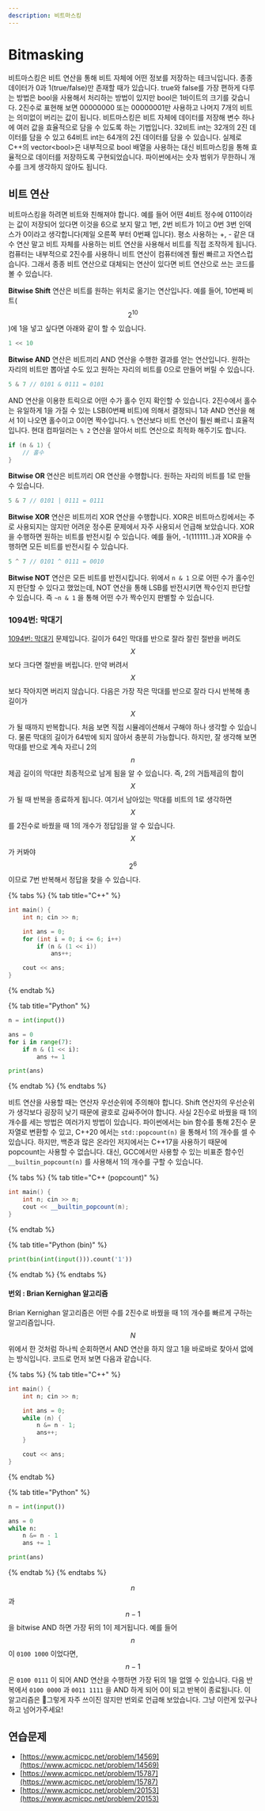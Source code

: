 ```yaml
---
description: 비트마스킹
---
```


# Bitmasking

비트마스킹은 비트 연산을 통해 비트 자체에 어떤 정보를 저장하는 테크닉입니다. 종종 데이터가 0과 1(true/false)만 존재할 때가 있습니다. true와 false를 가장 편하게 다루는 방법은 bool을 사용해서 처리하는 방법이 있지만 bool은 1바이트의 크기를 갖습니다. 2진수로 표현해 보면 00000000 또는 00000001만 사용하고 나머지 7개의 비트는 의미없이 버리는 값이 됩니다. 비트마스킹은 비트 자체에 데이터를 저장해 변수 하나에 여러 값을 효율적으로 담을 수 있도록 하는 기법입니다. 32비트 int는 32개의 2진 데이터를 담을 수 있고 64비트 int는 64개의 2진 데이터를 담을 수 있습니다. 실제로 C++의 vector\<bool>은 내부적으로 bool 배열을 사용하는 대신 비트마스킹을 통해 효율적으로 데이터를 저장하도록 구현되었습니다. 파이썬에서는 숫자 범위가 무한하니 개수를 크게 생각하지 않아도 됩니다.

## 비트 연산

비트마스킹을 하려면 비트와 친해져야 합니다. 예를 들어 어떤 4비트 정수에 0110이라는 값이 저장되어 있다면 이것을 6으로 보지 말고 1번, 2번 비트가 1이고 0번 3번 인덱스가 0이라고 생각합니다(제일 오른쪽 부터 0번째 입니다). 평소 사용하는 +, - 같은 대수 연산 말고 비트 자체를 사용하는 비트 연산을 사용해서 비트를 직접 조작하게 됩니다. 컴퓨터는 내부적으로 2진수를 사용하니 비트 연산이 컴퓨터에겐 훨씬 빠르고 자연스럽습니다. 그래서 종종 비트 연산으로 대체되는 연산이 있다면 비트 연산으로 쓰는 코드를 볼 수 있습니다.

**Bitwise Shift** 연산은 비트를 원하는 위치로 옮기는 연산입니다. 예를 들어, 10번째 비트($$2^{10}$$)에 1을 넣고 싶다면 아래와 같이 할 수 있습니다.

```cpp
1 << 10
```

**Bitwise AND** 연산은 비트끼리 AND 연산을 수행한 결과를 얻는 연산입니다. 원하는 자리의 비트만 뽑아낼 수도 있고 원하는 자리의 비트를 0으로 만들어 버릴 수 있습니다.

```cpp
5 & 7 // 0101 & 0111 = 0101
```

AND 연산을 이용한 트릭으로 어떤 수가 홀수 인지 확인할 수 있습니다. 2진수에서 홀수는 유일하게 1을 가질 수 있는 LSB(0번째 비트)에 의해서 결정되니 1과 AND 연산을 해서 1이 나오면 홀수이고 0이면 짝수입니다. `%` 연산보다 비트 연산이 훨씬 빠르니 효율적입니다. 현대 컴파일러는 `% 2` 연산을 알아서 비트 연산으로 최적화 해주기도 합니다.

```cpp
if (n & 1) {
    // 홀수
}
```

**Bitwise OR** 연산은 비트끼리 OR 연산을 수행합니다. 원하는 자리의 비트를 1로 만들 수 있습니다.

```cpp
5 & 7 // 0101 | 0111 = 0111
```

**Bitwise XOR** 연산은 비트끼리 XOR 연산을 수행합니다. XOR은 비트마스킹에서는 주로 사용되지는 않지만 어려운 정수론 문제에서 자주 사용되서 언급해 보았습니다. XOR을 수행하면 원하는 비트를 반전시킬 수 있습니다. 예를 들어, -1(111111..)과 XOR을 수행하면 모든 비트를 반전시킬 수 있습니다.

```cpp
5 ^ 7 // 0101 ^ 0111 = 0010
```

**Bitwise NOT** 연산은 모든 비트를 반전시킵니다. 위에서 `n & 1` 으로 어떤 수가 홀수인지 판단할 수 있다고 했었는데, NOT 연산을 통해 LSB를 반전시키면 짝수인지 판단할 수 있습니다. 즉 `~n & 1` 을 통해 어떤 수가 짝수인지 판별할 수 있습니다.

### 1094번: 막대기

[1094번: 막대기](https://www.acmicpc.net/problem/1094) 문제입니다. 길이가 64인 막대를 반으로 잘라 잘린 절반을 버려도 $$X$$보다 크다면 절반을 버립니다. 만약 버려서 $$X$$보다 작아지면 버리지 않습니다. 다음은 가장 작은 막대를 반으로 잘라 다시 반복해 총 길이가 $$X$$가 될 때까지 반복합니다. 처음 보면 직접 시뮬레이션해서 구해야 하나 생각할 수 있습니다. 물론 막대의 길이가 64밖에 되지 않아서 충분히 가능합니다. 하지만, 잘 생각해 보면 막대를 반으로 계속 자르니 2의 $$n$$제곱 길이의 막대만 최종적으로 남게 됨을 알 수 있습니다. 즉, 2의 거듭제곱의 합이 $$X$$가 될 때 반복을 종료하게 됩니다. 여기서 남아있는 막대를 비트의 1로 생각하면 $$X$$를 2진수로 바꿨을 때 1의 개수가 정답임을 알 수 있습니다. $$X$$가 커봐야 $$2^6$$이므로 7번 반복해서 정답을 찾을 수 있습니다.

{% tabs %}
{% tab title="C++" %}
```cpp
int main() {
    int n; cin >> n;

    int ans = 0;
    for (int i = 0; i <= 6; i++)
        if (n & (1 << i))
            ans++;

    cout << ans;
}
```
{% endtab %}

{% tab title="Python" %}
```python
n = int(input())

ans = 0
for i in range(7):
    if n & (1 << i):
        ans += 1

print(ans)
```
{% endtab %}
{% endtabs %}

비트 연산을 사용할 때는 연산자 우선순위에 주의해야 합니다. Shift 연산자의 우선순위가 생각보다 굉장히 낮기 때문에 괄호로 감싸주어야 합니다. 사실 2진수로 바꿨을 때 1의 개수를 세는 방법은 여러가지 방법이 있습니다. 파이썬에서는 bin 함수를 통해 2진수 문자열로 변환할 수 있고, C++20 에서는 `std::popcount(n)` 을 통해서 1의 개수를 셀 수 있습니다. 하지만, 백준과 많은 온라인 저지에서는 C++17을 사용하기 때문에 popcount는 사용할 수 없습니다. 대신, GCC에서만 사용할 수 있는 비표준 함수인 `__builtin_popcount(n)` 를 사용해서 1의 개수를 구할 수 있습니다.

{% tabs %}
{% tab title="C++ (popcount)" %}
```cpp
int main() {
    int n; cin >> n;
    cout << __builtin_popcount(n);
}
```
{% endtab %}

{% tab title="Python (bin)" %}
```python
print(bin(int(input())).count('1'))
```
{% endtab %}
{% endtabs %}

#### 번외 : Brian Kernighan 알고리즘

Brian Kernighan 알고리즘은 어떤 수를 2진수로 바꿨을 때 1의 개수를 빠르게 구하는 알고리즘입니다. $$N$$위에서 한 것처럼 하나씩 순회하면서 AND 연산을 하지 않고 1을 바로바로 찾아서 없에는 방식입니다. 코드로 먼저 보면 다음과 같습니다.

{% tabs %}
{% tab title="C++" %}
```cpp
int main() {
    int n; cin >> n;

    int ans = 0;
    while (n) {
        n &= n - 1;
        ans++;
    }

    cout << ans;
}
```
{% endtab %}

{% tab title="Python" %}
```python
n = int(input())

ans = 0
while n:
    n &= n - 1
    ans += 1

print(ans)
```
{% endtab %}
{% endtabs %}

$$n$$과 $$n-1$$을 bitwise AND 하면 가장 뒤의 1이 제거됩니다. 예를 들어 $$n$$이 `0100 1000` 이었다면, $$n - 1$$은 `0100 0111` 이 되어 AND 연산을 수행하면 가장 뒤의 1을 없엘 수 있습니다. 다음 반복에서 `0100 0000` 과 `0011 1111` 을 AND 하게 되어 0이 되고 반복이 종료됩니다. 이 알고리즘은 그렇게 자주 쓰이진 않지만 번외로 언급해 보았습니다. 그냥 이런게 있구나 하고 넘어가주세요!



## &#x20;연습문제

* [https://www.acmicpc.net/problem/14569](https://www.acmicpc.net/problem/14569)
* [https://www.acmicpc.net/problem/15787](https://www.acmicpc.net/problem/15787)
* [https://www.acmicpc.net/problem/20153](https://www.acmicpc.net/problem/20153)
